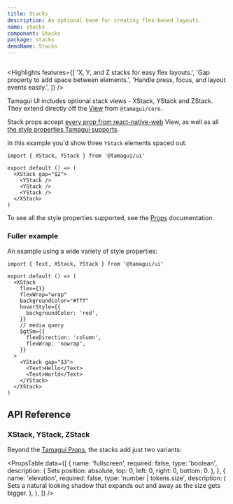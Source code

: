 ```yaml
---
title: Stacks
description: An optional base for creating flex-based layouts.
name: stacks
component: Stacks
package: stacks
demoName: Stacks
---
```


<InstallBanner name="@tamagui/stacks" />

<HeroContainer>
  <StacksDemo />
</HeroContainer>

```tsx hero template=Stacks

```

<Highlights
  features={[
    'X, Y, and Z stacks for easy flex layouts.',
    'Gap property to add space between elements.',
    'Handle press, focus, and layout events easily.',
  ]}
/>

Tamagui UI includes optional stack views - XStack, YStack and ZStack. They extend directly off the [View](/docs/core/stack-and-text) from `@tamagui/core`.

Stack props accept [every prop from react-native-web](https://necolas.github.io/react-native-web/docs/view/) View, as well as all [the style properties Tamagui supports](/docs/intro/props).

In this example you'd show three `YStack` elements spaced out.

```tsx
import { XStack, YStack } from '@tamagui/ui'

export default () => (
  <XStack gap="$2">
    <YStack />
    <YStack />
    <YStack />
  </XStack>
)
```

To see all the style properties supported, see the [Props](/docs/intro/props) documentation.

### Fuller example

An example using a wide variety of style properties:

```tsx
import { Text, XStack, YStack } from '@tamagui/ui'

export default () => (
  <XStack
    flex={1}
    flexWrap="wrap"
    backgroundColor="#fff"
    hoverStyle={{
      backgroundColor: 'red',
    }}
    // media query
    $gtSm={{
      flexDirection: 'column',
      flexWrap: 'nowrap',
    }}
  >
    <YStack gap="$3">
      <Text>Hello</Text>
      <Text>World</Text>
    </YStack>
  </XStack>
)
```

## API Reference

### XStack, YStack, ZStack

Beyond the [Tamagui Props](/docs/intro/props), the stacks add just two variants:

<PropsTable
  data={[
    {
      name: 'fullscreen',
      required: false,
      type: 'boolean',
      description: (
        <span>Sets position: absolute, top: 0, left: 0, right: 0, bottom: 0.</span>
      ),
    },
    {
      name: 'elevation',
      required: false,
      type: 'number | tokens.size',
      description: (
        <span>
          Sets a natural looking shadow that expands out and away as the size gets bigger.
        </span>
      ),
    },
  ]}
/> 